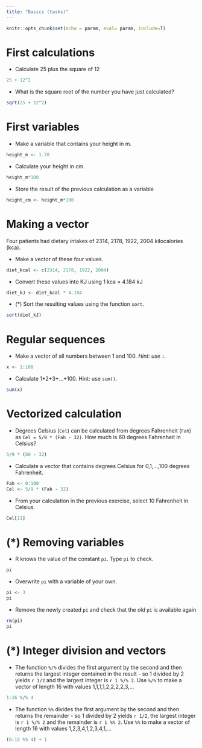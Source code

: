 ```yaml
---
title: "Basics (tasks)"
---
```


```r
knitr::opts_chunk$set(echo = param, eval= param, include=T)
```

# First calculations {#firstCalculations}

- Calculate 25 plus the square of 12

```r
25 + 12^2
```

- What is the square root of the number you have just calculated?

```r
sqrt(25 + 12^2)
```



# First variables {#firstVariables}

- Make a variable that contains your height in m.

```r
height_m <- 1.78
```

- Calculate your height in cm.

```r
height_m*100
```

- Store the result of the previous calculation as a variable

```r
height_cm <- height_m*100
```


# Making a vector {#exercisesBasics}

Four patients had dietary intakes of 2314, 2178, 1922, 2004 kilocalories (kca).

- Make a vector of these four values.

```r
diet_kcal <- c(2314, 2178, 1922, 2004)
```

- Convert these values into  KJ using 1 kca = 4.184 kJ

```r
diet_kJ <- diet_kcal * 4.184
```

- (*) Sort the resulting values using the function `sort`.

```r
sort(diet_kJ)
```


# Regular sequences

-	Make a vector of all numbers between 1 and 100.
_Hint: use `:`._

```r
x <- 1:100
```

- Calculate 1+2+3+...+100. Hint: use `sum()`.

```r
sum(x)
```


# Vectorized calculation

- Degrees Celsius (`Cel`) can be calculated from degrees Fahrenheit (`Fah`) as `Cel = 5/9 * (Fah - 32)`. How much is 60 degrees Fahrenheit in Celsius?

```r
5/9 * (60 - 32)
```

-	Calculate a vector that contains degrees Celsius for 0,1,...,100 degrees Fahrenheit.

```r
Fah <- 0:100
Cel <- 5/9 * (Fah - 32)
```

- From your calculation in the previous exercise, select 10 Fahrenheit in Celsius.

```r
Cel[11]
```


# (*) Removing variables

- R knows the value of the constant `pi`. Type `pi` to check.

```r
pi
```

- Overwrite `pi` with a variable of your own.

```r
pi <- 3
pi
```

- Remove the newly created `pi` and check that the old `pi` is available again 

```r
rm(pi)
pi
```


# (*) Integer division and vectors

- The function `%/%` divides the first argument by the second and then returns the largest integer contained in the result - so 1 divided by 2 yields `r 1/2` and the largest integer is `r 1 %/% 2`. Use `%/%` to make a vector of length 16 with values 1,1,1,1,2,2,2,2,3,...

```r
1:16 %/% 4
```

- The function `%%` divides the first argument by the second and then returns the remainder - so 1 divided by 2 yields `r 1/2`, the largest integer is `r 1 %/% 2` and the remainder is `r 1 %% 2`. Use `%%` to make a vector of length 16 with values 1,2,3,4,1,2,3,4,1,...


```r

(0:15 %% 4) + 1

```




